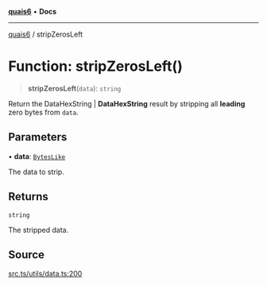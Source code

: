 [**quais6**](../README.md) • **Docs**

***

[quais6](../globals.md) / stripZerosLeft

# Function: stripZerosLeft()

> **stripZerosLeft**(`data`): `string`

Return the DataHexString | **DataHexString** result by stripping all **leading**
 zero bytes from `data`.

## Parameters

• **data**: [`BytesLike`](../type-aliases/BytesLike.md)

The data to strip.

## Returns

`string`

The stripped data.

## Source

[src.ts/utils/data.ts:200](https://github.com/dominant-strategies/quais-6.js/blob/aca1855329c3946c627ab7f16ac5304cea7d20c5/src.ts/utils/data.ts#L200)
